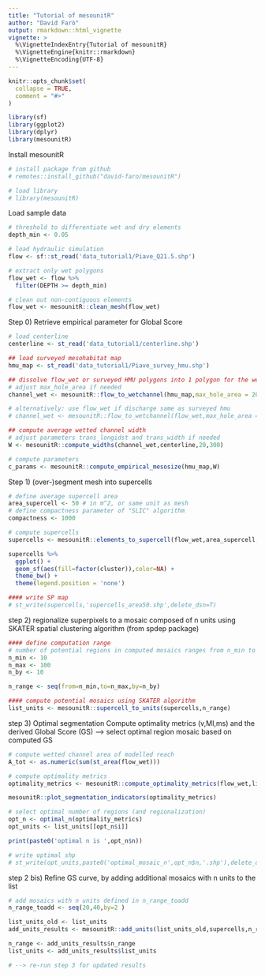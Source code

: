 ```yaml
---
title: "Tutorial of mesounitR"
author: "David Farò"
output: rmarkdown::html_vignette
vignette: >
  %\VignetteIndexEntry{Tutorial of mesounitR}
  %\VignetteEngine{knitr::rmarkdown}
  %\VignetteEncoding{UTF-8}
---
```



```r
knitr::opts_chunk$set(
  collapse = TRUE,
  comment = "#>"
)
```

```r
library(sf)
library(ggplot2)
library(dplyr)
library(mesounitR)
```

Install mesounitR
```r
# install package from github
# remotes::install_github("david-faro/mesounitR")

# load library
# library(mesounitR)
```

Load sample data
```r
# threshold to differentiate wet and dry elements
depth_min <- 0.05

# load hydraulic simulation
flow <- sf::st_read('data_tutorial1/Piave_Q21.5.shp')

# extract only wet polygons
flow_wet <- flow %>%
  filter(DEPTH >= depth_min)

# clean out non-contiguous elements
flow_wet <- mesounitR::clean_mesh(flow_wet)
```

Step 0) Retrieve empirical parameter for Global Score
```r
# load centerline
centerline <- st_read('data_tutorial1/centerline.shp')

## load surveyed mesohabitat map
hmu_map <- st_read('data_tutorial1/Piave_survey_hmu.shp')

## dissolve flow_wet or surveyed HMU polygons into 1 polygon for the wetted channel
# adjust max_hole_area if needed
channel_wet <- mesounitR::flow_to_wetchannel(hmu_map,max_hole_area = 20)

# alternatively: use flow_wet if discharge same as surveyed hmu
# channel_wet <- mesounitR::flow_to_wetchannel(flow_wet,max_hole_area = 20)

## compute average wetted channel width
# adjust parameters trans_longidst and trans_width if needed
W <- mesounitR::compute_widths(channel_wet,centerline,20,300)

# compute parameters
c_params <- mesounitR::compute_empirical_mesosize(hmu_map,W)
```

Step 1) (over-)segment mesh into supercells
```r
# define average supercell area
area_supercell <- 50 # in m^2, or same unit as mesh
# define compactness parameter of "SLIC" algorithm
compactness <- 1000

# compute supercells
supercells <- mesounitR::elements_to_supercell(flow_wet,area_supercell,compactness)

supercells %>%
  ggplot() +
  geom_sf(aes(fill=factor(cluster)),color=NA) +
  theme_bw() +
  theme(legend.position = 'none')

#### write SP map
# st_write(supercells,'supercells_area50.shp',delete_dsn=T)
```
step 2) regionalize superpixels to a mosaic composed of n units using SKATER spatial clustering algorithm (from spdep package)
```r
#### define computation range
# number of potential regions in computed mosaics ranges from n_min to n_max, with increments defined by n_by
n_min <- 10
n_max <- 100
n_by <- 10

n_range <- seq(from=n_min,to=n_max,by=n_by)

#### compute potential mosaics using SKATER algorithm
list_units <- mesounitR::supercell_to_units(supercells,n_range)
```

step 3) Optimal segmentation
Compute optimality metrics (v,MI,ms) and the derived Global Score (GS)
--> select optimal region mosaic based on computed GS
```r
# compute wetted channel area of modelled reach
A_tot <- as.numeric(sum(st_area(flow_wet)))

# compute optimality metrics
optimality_metrics <- mesounitR::compute_optimality_metrics(flow_wet,list_units,n_range,c_params,A_tot)

mesounitR::plot_segmentation_indicators(optimality_metrics)

# select optimal number of regions (and regionalization)
opt_n <- optimal_n(optimality_metrics)
opt_units <- list_units[[opt_n$i]]

print(paste0('optimal n is ',opt_n$n))

# write optimal shp
# st_write(opt_units,paste0('optimal_mosaic_n',opt_n$n,'.shp'),delete_dsn=T)
```


step 2 bis) Refine GS curve, by adding additional mosaics with n units to the list
```r
# add mosaics with n units defined in n_range_toadd 
n_range_toadd <- seq(20,40,by=2 )

list_units_old <- list_units
add_units_results <- mesounitR::add_units(list_units_old,supercells,n_range_toadd)

n_range <- add_units_results$n_range
list_units <- add_units_results$list_units

# --> re-run step 3 for updated results
```

